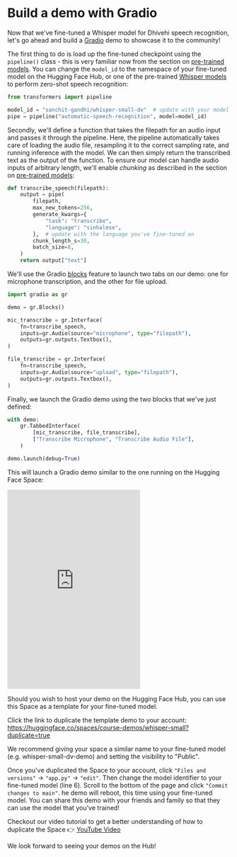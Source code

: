 # Build a demo with Gradio

Now that we've fine-tuned a Whisper model for Dhivehi speech recognition, let's go ahead and build a [Gradio]((https://gradio.app))
demo to showcase it to the community!

The first thing to do is load up the fine-tuned checkpoint using the `pipeline()` class - this is very familiar now from 
the section on [pre-trained models](asr_models.mdx). You can change the `model_id` to the namespace of your fine-tuned 
model on the Hugging Face Hub, or one of the pre-trained [Whisper models](https://huggingface.co/models?sort=downloads&search=openai%2Fwhisper-) 
to perform zero-shot speech recognition:

```python
from transformers import pipeline

model_id = "sanchit-gandhi/whisper-small-dv"  # update with your model id
pipe = pipeline("automatic-speech-recognition", model=model_id)
```

Secondly, we'll define a function that takes the filepath for an audio input and passes it through the pipeline. Here,
the pipeline automatically takes care of loading the audio file, resampling it to the correct sampling rate, and running
inference with the model. We can then simply return the transcribed text as the output of the function. To ensure our 
model can handle audio inputs of arbitrary length, we'll enable *chunking* as described in the section 
on [pre-trained models](asr_models.mdx):

```python
def transcribe_speech(filepath):
    output = pipe(
        filepath,
        max_new_tokens=256,
        generate_kwargs={
            "task": "transcribe",
            "language": "sinhalese",
        },  # update with the language you've fine-tuned on
        chunk_length_s=30,
        batch_size=8,
    )
    return output["text"]
```

We'll use the Gradio [blocks](https://gradio.app/docs/#blocks) feature to launch two tabs on our demo: one for microphone
transcription, and the other for file upload.

```python
import gradio as gr

demo = gr.Blocks()

mic_transcribe = gr.Interface(
    fn=transcribe_speech,
    inputs=gr.Audio(source="microphone", type="filepath"),
    outputs=gr.outputs.Textbox(),
)

file_transcribe = gr.Interface(
    fn=transcribe_speech,
    inputs=gr.Audio(source="upload", type="filepath"),
    outputs=gr.outputs.Textbox(),
)
```

Finally, we launch the Gradio demo using the two blocks that we've just defined:

```python
with demo:
    gr.TabbedInterface(
        [mic_transcribe, file_transcribe],
        ["Transcribe Microphone", "Transcribe Audio File"],
    )

demo.launch(debug=True)
```

This will launch a Gradio demo similar to the one running on the Hugging Face Space:

<iframe src="https://course-demos-whisper-small.hf.space" frameBorder="0" height="450" title="Gradio app" class="container p-0 flex-grow space-iframe" allow="accelerometer; ambient-light-sensor; autoplay; battery; camera; document-domain; encrypted-media; fullscreen; geolocation; gyroscope; layout-animations; legacy-image-formats; magnetometer; microphone; midi; oversized-images; payment; picture-in-picture; publickey-credentials-get; sync-xhr; usb; vr ; wake-lock; xr-spatial-tracking" sandbox="allow-forms allow-modals allow-popups allow-popups-to-escape-sandbox allow-same-origin allow-scripts allow-downloads"></iframe>

Should you wish to host your demo on the Hugging Face Hub, you can use this Space as a template for your fine-tuned model.

Click the link to duplicate the template demo to your account: https://huggingface.co/spaces/course-demos/whisper-small?duplicate=true

We recommend giving your space a similar name to your fine-tuned model (e.g. whisper-small-dv-demo) and setting the visibility to "Public".

Once you've duplicated the Space to your account, click `"Files and versions"` -> `"app.py"` -> `"edit"`. Then change the 
model identifier to your fine-tuned model (line 6). Scroll to the bottom of the page and click `"Commit changes to main"`. 
he demo will reboot, this time using your fine-tuned model. You can share this demo with your friends and family so that 
they can use the model that you've trained!

Checkout our video tutorial to get a better understanding of how to duplicate the Space 👉️ [YouTube Video](https://www.youtube.com/watch?v=VQYuvl6-9VE)

We look forward to seeing your demos on the Hub!